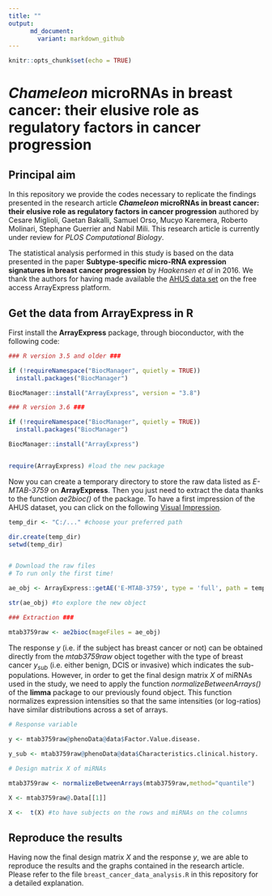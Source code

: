 ```yaml
---
title: ""
output:
      md_document:
        variant: markdown_github
---
```


```r
knitr::opts_chunk$set(echo = TRUE)
```

# *Chameleon* microRNAs in breast cancer: their elusive role as regulatory factors in cancer progression

## Principal aim

In this repository we provide the codes necessary to replicate the findings presented in the research article ***Chameleon*** **microRNAs in breast cancer: their elusive role as regulatory factors in cancer progression** authored by Cesare Miglioli, Gaetan Bakalli, Samuel Orso, Mucyo Karemera, Roberto Molinari, Stephane Guerrier and Nabil Mili. This research article is currently under review for *PLOS Computational Biology*. 

The statistical analysis performed in this study is based on the data presented in the paper **Subtype-specific micro-RNA expression signatures in breast cancer progression** by *Haakensen et al* in 2016. We thank the authors for having made available the [AHUS data set](https://www.ebi.ac.uk/arrayexpress/experiments/E-MTAB-3759/?query=AHUS) on the free access ArrayExpress platform.

## Get the data from ArrayExpress in R

First install the **ArrayExpress** package, through bioconductor, with the following code:


```r

### R version 3.5 and older ###

if (!requireNamespace("BiocManager", quietly = TRUE))
  install.packages("BiocManager")

BiocManager::install("ArrayExpress", version = "3.8")

### R version 3.6 ###

if (!requireNamespace("BiocManager", quietly = TRUE))
  install.packages("BiocManager")

BiocManager::install("ArrayExpress")


require(ArrayExpress) #load the new package

```


Now you can create a temporary directory to store the raw data listed as *E-MTAB-3759* on **ArrayExpress**. Then you just need to extract the data thanks to the function *ae2bioc()* of the package. To have a first impression of the AHUS dataset, you can click on the following [Visual Impression](https://www.ebi.ac.uk/arrayexpress/experiments/E-MTAB-3759/samples/?s_page=4&s_pagesize=25&s_sortby=col_25&s_sortorder=ascending). 


```r

temp_dir <- "C:/..." #choose your preferred path

dir.create(temp_dir)
setwd(temp_dir)


# Download the raw files
# To run only the first time!

ae_obj <- ArrayExpress::getAE('E-MTAB-3759', type = 'full', path = temp_dir)

str(ae_obj) #to explore the new object

### Extraction ###

mtab3759raw <- ae2bioc(mageFiles = ae_obj)


```


The response $y$ (i.e. if the subject has breast cancer or not) can be obtained directly from the *mtab3759raw* object together with the type of breast cancer $y_{sub}$ (i.e. either benign, DCIS or invasive) which indicates the sub-populations. However, in order to get the final design matrix $X$ of miRNAs used in the study, we need to apply the function *normalizeBetweenArrays()* of the **limma** package to our previously found object. This function normalizes expression intensities so that the same intensities (or log-ratios) have similar distributions across a set of arrays.


```r

# Response variable

y <- mtab3759raw@phenoData@data$Factor.Value.disease.

y_sub <- mtab3759raw@phenoData@data$Characteristics.clinical.history. 

# Design matrix X of miRNAs

mtab3759raw <- normalizeBetweenArrays(mtab3759raw,method="quantile")

X <- mtab3759raw@.Data[[1]]

X <-  t(X) #to have subjects on the rows and miRNAs on the columns

```

## Reproduce the results

Having now the final design matrix $X$ and the response $y$, we are able to reproduce the results and the graphs contained in the research article. Please refer to the file `breast_cancer_data_analysis.R` in this repository for a detailed explanation.   


